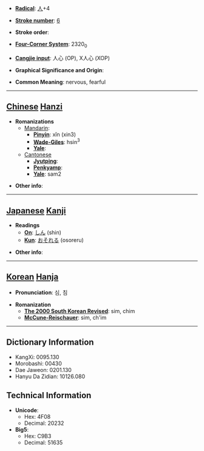 * '''[[Wiktionary:Chinese radical index| Radical]]''': [[Wiktionary:Chinese radical index 人|人]]+4

* '''[[Wiktionary:Chinese total strokes index|Stroke number]]''': [[Wiktionary:Chinese total strokes index 6|6]]

* '''Stroke order''': 

* '''[[Wiktionary:Chinese four corner index|Four-Corner System]]''': 2320<sub>0</sub>

* '''[[Wiktionary:Chinese Cangjie index|Cangjie input]]''': 人心 (OP), X人心 (XOP)

* '''Graphical Significance and Origin''': 

* '''Common Meaning''': nervous, fearful

----

== [[Chinese]] [[Hanzi]] ==

* '''Romanizations'''
** [[Mandarin]]:
*** '''[[Pinyin]]''': xǐn (xin3)
*** '''[[Wade-Giles]]''': hsin<sup>3</sup>
*** '''[[Yale]]''': 
**[[Cantonese]]
***'''[[Jyutping]]''':
***'''[[Penkyamp]]''': 
***'''[[Yale]]''': sam2

* '''Other info''': 

----

== [[Japanese]] [[Kanji]] ==

* '''Readings'''
** '''[[On]]''': [[しん]] (shin)
** '''[[Kun]]''': [[おそれる]] (osoreru)

* '''Other info''':  

----

== [[Korean]] [[Hanja]] ==

* '''Pronunciation''': 심, 침

* '''Romanization'''
** '''[[The 2000 South Korean Revised Romanization|The 2000 South Korean Revised]]''': sim, chim
** '''[[McCune-Reischauer]]''': sim, ch'im

----

== Dictionary Information ==

* KangXi: 0095.130
* Morobashi: 00430
* Dae Jaweon: 0201.130
* Hanyu Da Zidian: 10126.080

== Technical Information ==

* '''Unicode''':
** Hex: 4F08
** Decimal: 20232
* '''Big5''':
** Hex: C9B3
** Decimal: 51635